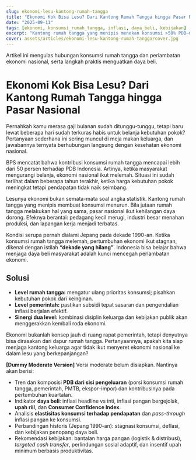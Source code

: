```yaml
---
slug: ekonomi-lesu-kantong-rumah-tangga
title: "Ekonomi Kok Bisa Lesu? Dari Kantong Rumah Tangga hingga Pasar Nasional"
date: "2025-09-11"
tags: [ekonomi, konsumsi_rumah_tangga, inflasi, daya_beli, kebijakan]
excerpt: "Kantong rumah tangga yang menipis menekan konsumsi >50% PDB—mengapa ekonomi ikut lesu dan apa yang bisa dilakukan di level keluarga dan kebijakan."
cover: assets/articles/ekonomi-lesu-kantong-rumah-tangga/cover.jpg
---
```


Artikel ini mengulas hubungan konsumsi rumah tangga dan perlambatan ekonomi nasional, serta langkah praktis menguatkan daya beli.

<Only mode="friendly">

# Ekonomi Kok Bisa Lesu? Dari Kantong Rumah Tangga hingga Pasar Nasional

Pernahkah kamu merasa gaji bulanan sudah ditunggu-tunggu, tetapi baru lewat beberapa hari sudah terkuras habis untuk belanja kebutuhan pokok? Pertanyaan sederhana ini sering muncul di meja makan keluarga, dan jawabannya ternyata berhubungan langsung dengan kesehatan ekonomi nasional.

BPS mencatat bahwa kontribusi konsumsi rumah tangga mencapai lebih dari 50 persen terhadap PDB Indonesia. Artinya, ketika masyarakat mengurangi belanja, ekonomi nasional ikut melemah. Situasi ini sudah terlihat dalam beberapa tahun terakhir, ketika harga kebutuhan pokok meningkat tetapi pendapatan tidak naik seimbang.

Lesunya ekonomi bukan semata-mata soal angka statistik. Kantong rumah tangga yang menipis membuat konsumsi menurun. Bila jutaan rumah tangga melakukan hal yang sama, pasar nasional ikut kehilangan daya dorong. Efeknya berantai: pedagang kecil merugi, industri besar menahan produksi, dan lapangan kerja menjadi terbatas.

Kondisi serupa pernah dialami Jepang pada dekade 1990-an. Ketika konsumsi rumah tangga melemah, pertumbuhan ekonomi ikut stagnan, dikenal dengan istilah **“dekade yang hilang”**. Indonesia bisa belajar bahwa menjaga daya beli masyarakat adalah kunci mencegah perlambatan ekonomi.

## Solusi

- **Level rumah tangga:** mengatur ulang prioritas konsumsi; pisahkan kebutuhan pokok dari keinginan.
- **Level pemerintah:** pastikan subsidi tepat sasaran dan pengendalian inflasi berjalan efektif.
- **Sinergi dua level:** kombinasi disiplin keluarga dan kebijakan publik akan menggerakkan kembali roda ekonomi.

Ekonomi bukanlah konsep jauh di ruang rapat pemerintah, tetapi denyutnya bisa dirasakan dari dapur rumah tangga. Pertanyaannya, apakah kita siap menjaga kantong keluarga agar tidak ikut menyeret ekonomi nasional ke dalam lesu yang berkepanjangan?

</Only>

<Only mode="moderate">

**[Dummy Moderate Version]** Versi moderate belum disiapkan. Nantinya akan berisi:

- Tren dan komposisi **PDB dari sisi pengeluaran** (porsi konsumsi rumah tangga, pemerintah, PMTB, ekspor–impor) dan kontribusinya pada pertumbuhan kuartalan.
- Indikator **daya beli**: inflasi headline vs inti, inflasi pangan bergejolak, **upah riil**, dan **Consumer Confidence Index**.
- Analisis **elastisitas konsumsi terhadap pendapatan** dan _pass-through_ inflasi pangan ke konsumsi.
- Perbandingan historis (Jepang 1990-an): stagnasi konsumsi, deflasi, dan kebijakan penopang daya beli.
- Rekomendasi kebijakan: bantalan harga pangan (logistik & distribusi), _targeted cash transfer_, perlindungan sosial adaptif, dan insentif upah minimum berbasis produktivitas.

</Only>
